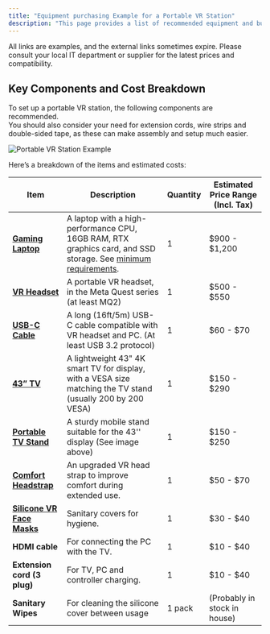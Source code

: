 ```yaml
---
title: "Equipment purchasing Example for a Portable VR Station"
description: "This page provides a list of recommended equipment and budget considerations."
---
```


<Info>
All links are examples, and the external links sometimes expire. Please consult your local IT department or supplier for the latest prices and compatibility.
</Info>




## Key Components and Cost Breakdown

To set up a portable VR station, the following components are recommended.  
You should also consider your need for extension cords, wire strips and double-sided tape, as these can make assembly and setup much easier.

![Portable VR Station Example](/Assets/Image.jpg)

Here’s a breakdown of the items and estimated costs:

| Item | Description | Quantity | Estimated Price Range (Incl. Tax) |
|------|-------------|----------|-----------------------------------|
| [**Gaming Laptop**](https://www.bestbuy.com/site/lenovo-loq-15-6-gaming-laptop-fhd-amd-ryzen-7-7435hs-with-16gb-memory-nvidia-geforce-rtx-4060-8gb-512gb-ssd-luna-grey/6578511.p?skuId=6578511) | A laptop with a high-performance CPU, 16GB RAM, RTX graphics card, and SSD storage. See [minimum requirements](/Tech/minimum-requirements-for-running-the-vr-xray-simulator). | 1 | \$900 - \$1,200 |
| [**VR Headset**](https://www.bestbuy.com/site/meta-quest-3-128gb-the-most-powerful-quest-ultimate-mixed-reality-experiences-get-batman-arkham-shadow-included-white/6549064.p?skuId=6549064) | A portable VR headset, in the Meta Quest series (at least MQ2) | 1 | \$500 - \$550 |
| [**USB-C Cable**](https://www.bestbuy.com/site/insignia-16-4-usb-c-virtual-reality-headset-cable-for-meta-quest-2-and-3-black/6441559.p?skuId=6441559) | A long (16ft/5m) USB-C cable compatible with VR headset and PC. (At least USB 3.2 protocol) | 1 | \$60 - \$70 |
| [**43” TV**](https://www.bestbuy.com/site/lg-43-class-ut70-series-led-4k-uhd-smart-webos-tv-2024/6593577.p?skuId=6593577) | A lightweight 43" 4K smart TV for display, with a VESA size matching the TV stand (usually 200 by 200 VESA) | 1 | \$150 - \$290 |
| [**Portable TV Stand**](https://www.bestbuy.com/site/mobile-tv-stand-for-most-flat-panel-tvs-up-to-65/5022900.p?skuId=5022900) | A sturdy mobile stand suitable for the 43'' display (See image above) | 1 | \$150 - \$250 |
| [**Comfort Headstrap**](https://www.bestbuy.com/site/meta-quest-elite-strap-works-with-meta-quest-3-3s-premium-comfort-and-weight-distribution-gray/6555641.p?skuId=6555641) | An upgraded VR head strap to improve comfort during extended use. | 1 | \$50 - \$70 |
| [**Silicone VR Face Masks**](https://www.bestbuy.com/site/meta-quest-3-silicone-facial-interface-black/6555631.p?skuId=6555631) | Sanitary covers for hygiene. | 1 | \$30 - \$40 |
| **HDMI cable** | For connecting the PC with the TV. | 1 | \$10 - \$40 |
| **Extension cord (3 plug)** | For TV, PC and controller charging. | 1 | \$10 - \$40 |
| **Sanitary Wipes** | For cleaning the silicone cover between usage | 1 pack | (Probably in stock in house) |
